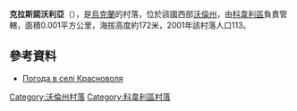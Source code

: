 {{coord|51|17|15|N|24|35|18|E|scale:30000|display=title}}

'''克拉斯諾沃利亞'''（{{lang-uk|Красноволя}}），是[[烏克蘭|烏克蘭]]的村落，位於該國西部[[沃倫州|沃倫州]]，由[[科韋利區|科韋利區]]負責管轄，面積0.001平方公里，海拔高度約172米，2001年該村落人口113。

==參考資料==
* [http://weather.in.ua/ua/volynskaja/12074 Погода в селі Красноволя] {{Wayback|url=http://weather.in.ua/ua/volynskaja/12074 |date=20200927051306 }}

[[Category:沃倫州村落|Category:沃倫州村落]]
[[Category:科韋利區村落|Category:科韋利區村落]]


{{Volyn-geo-stub}}